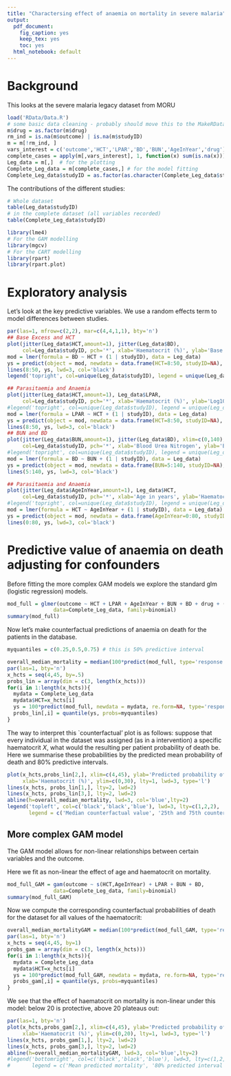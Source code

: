 ```yaml
---
title: "Charactersing effect of anaemia on mortality in severe malaria"
output:
  pdf_document: 
    fig_caption: yes
    keep_tex: yes
    toc: yes
  html_notebook: default
---
```


# Background

This looks at the severe malaria legacy dataset from MORU

```r
load('RData/Data.R')
# some basic data cleaning - probably should move this to the MakeRData r script
m$drug = as.factor(m$drug)
rm_ind = is.na(m$outcome) | is.na(m$studyID)
m = m[!rm_ind, ]
vars_interest = c('outcome','HCT','LPAR','BD','BUN','AgeInYear','drug')
complete_cases = apply(m[,vars_interest], 1, function(x) sum(is.na(x))) == 0
Leg_data = m[,]  # for the plotting
Complete_Leg_data = m[complete_cases,] # for the model fitting
Complete_Leg_data$studyID = as.factor(as.character(Complete_Leg_data$studyID))
```

The contributions of the different studies:
```r
# Whole dataset
table(Leg_data$studyID)
# in the complete dataset (all variables recorded)
table(Complete_Leg_data$studyID)
```


```r
library(lme4)
# For the GAM modelling
library(mgcv)
# For the CART modelling
library(rpart)
library(rpart.plot)
```

# Exploratory analysis

Let's look at the key predictive variables. We use a random effects term to model differences between studies.
```r
par(las=1, mfrow=c(2,2), mar=c(4,4,1,1), bty='n')
## Base Excess and HCT
plot(jitter(Leg_data$HCT,amount=1), jitter(Leg_data$BD), 
     col=Leg_data$studyID, pch='*', xlab='Haematocrit (%)', ylab='Base Deficit')
mod = lmer(formula = BD ~ HCT + (1 | studyID), data = Leg_data)
ys = predict(object = mod, newdata = data.frame(HCT=8:50, studyID=NA), re.form=NA)
lines(8:50, ys, lwd=3, col='black')
legend('topright', col=unique(Leg_data$studyID), legend = unique(Leg_data$studyID), pch=18, bg ='white') 

## Parasitaemia and Anaemia
plot(jitter(Leg_data$HCT,amount=1), Leg_data$LPAR, 
     col=Leg_data$studyID, pch='*', xlab='Haematocrit (%)', ylab='Log10 Parasitaemia')
#legend('topright', col=unique(Leg_data$studyID), legend = unique(Leg_data$studyID), pch='*')
mod = lmer(formula = LPAR ~ HCT + (1 | studyID), data = Leg_data)
ys = predict(object = mod, newdata = data.frame(HCT=8:50, studyID=NA), re.form=NA)
lines(8:50, ys, lwd=3, col='black')
## BUN and BD
plot(jitter(Leg_data$BUN,amount=1), jitter(Leg_data$BD), xlim=c(0,140),
     col=Leg_data$studyID, pch='*', xlab='Blood Urea Nitrogen', ylab='Base Deficit')
#legend('topright', col=unique(Leg_data$studyID), legend = unique(Leg_data$studyID), pch='*')
mod = lmer(formula = BD ~ BUN + (1 | studyID), data = Leg_data)
ys = predict(object = mod, newdata = data.frame(BUN=5:140, studyID=NA), re.form=NA)
lines(5:140, ys, lwd=3, col='black')

## Parasitaemia and Anaemia
plot(jitter(Leg_data$AgeInYear,amount=1), Leg_data$HCT, 
     col=Leg_data$studyID, pch='*', xlab='Age in years', ylab='Haematocrit')
#legend('topright', col=unique(Leg_data$studyID), legend = unique(Leg_data$studyID), pch='*')
mod = lmer(formula = HCT ~ AgeInYear + (1 | studyID), data = Leg_data)
ys = predict(object = mod, newdata = data.frame(AgeInYear=0:80, studyID=NA), re.form=NA)
lines(0:80, ys, lwd=3, col='black')
```



# Predictive value of anaemia on death adjusting for confounders

Before fitting the more complex GAM models we explore the standard glm (logistic regression) models.

```r
mod_full = glmer(outcome ~ HCT + LPAR + AgeInYear + BUN + BD + drug + (1 | studyID),
               data=Complete_Leg_data, family=binomial)
summary(mod_full)
```

Now let's make counterfactual predictions of anaemia on death for the patients in the database.


```r
myquantiles = c(0.25,0.5,0.75) # this is 50% predictive interval

overall_median_mortality = median(100*predict(mod_full, type='response'))
par(las=1, bty='n')
x_hcts = seq(4,45, by=.5)
probs_lin = array(dim = c(3, length(x_hcts)))
for(i in 1:length(x_hcts)){
  mydata = Complete_Leg_data
  mydata$HCT=x_hcts[i]
  ys = 100*predict(mod_full, newdata = mydata, re.form=NA, type='response')
  probs_lin[,i] = quantile(ys, probs=myquantiles)
}
```

The way to interpret this `counterfactual' plot is as follows: suppose that every individual in the dataset was assigned (as in a intervention) a specific haematocrit $X$, what would the resulting per patient probability of death be. Here we summarise these probabilities by the predicted mean probability of death and 80\% predictive intervals.

```r
plot(x_hcts,probs_lin[2,], xlim=c(4,45), ylab='Predicted probability of death', 
     xlab='Haematocrit (%)', ylim=c(0,30), lty=1, lwd=3, type='l')
lines(x_hcts, probs_lin[1,], lty=2, lwd=2)
lines(x_hcts, probs_lin[3,], lty=2, lwd=2)
abline(h=overall_median_mortality, lwd=3, col='blue',lty=2)
legend('topleft', col=c('black','black','blue'), lwd=3, lty=c(1,2,2),
       legend = c('Median counterfactual value', '25th and 75th counterfactual quantiles','Retrodicted median value'))
```


## More complex GAM model

The GAM model allows for non-linear relationships between certain variables and the outcome.

Here we fit as non-linear the effect of age and haematocrit on mortality.

```r
mod_full_GAM = gam(outcome ~ s(HCT,AgeInYear) + LPAR + BUN + BD,
               data=Complete_Leg_data, family=binomial)
summary(mod_full_GAM)
```


Now we compute the corresponding counterfactual probabilities of death for the dataset for all values of the haematocrit:

```r
overall_median_mortalityGAM = median(100*predict(mod_full_GAM, type='response'))
par(las=1, bty='n')
x_hcts = seq(4,45, by=1)
probs_gam = array(dim = c(3, length(x_hcts)))
for(i in 1:length(x_hcts)){
  mydata = Complete_Leg_data
  mydata$HCT=x_hcts[i]
  ys = 100*predict(mod_full_GAM, newdata = mydata, re.form=NA, type='response')
  probs_gam[,i] = quantile(ys, probs=myquantiles)
}
```

We see that the effect of haematocrit on mortality is non-linear under this model: below 20 is protective, above 20 plateaus out:

```r
par(las=1, bty='n')
plot(x_hcts,probs_gam[2,], xlim=c(4,45), ylab='Predicted probability of death', 
     xlab='Haematocrit (%)', ylim=c(0,20), lty=1, lwd=3, type='l')
lines(x_hcts, probs_gam[1,], lty=2, lwd=2)
lines(x_hcts, probs_gam[3,], lty=2, lwd=2)
abline(h=overall_median_mortalityGAM, lwd=3, col='blue',lty=2)
#legend('bottomright', col=c('black','black','blue'), lwd=3, lty=c(1,2,2),
#       legend = c('Mean predicted mortality', '80% predicted interval','Observed #mortality'))
```
